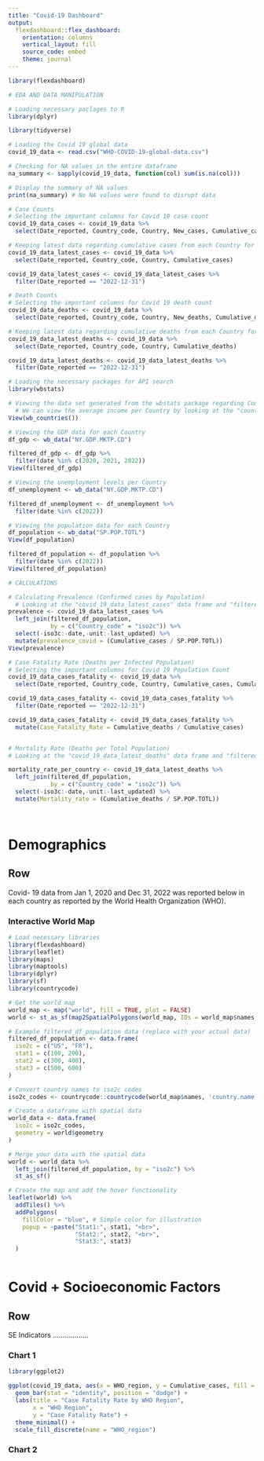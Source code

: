 ```yaml
---
title: "Covid-19 Dashboard"
output: 
  flexdashboard::flex_dashboard:
    orientation: columns
    vertical_layout: fill
    source_code: embed
    theme: journal
---
```


```r
library(flexdashboard)
```

```r
# EDA AND DATA MANIPULATION

# Loading necessary paclages to R
library(dplyr)

library(tidyverse)

# Loading the Covid 19 global data 
covid_19_data <- read.csv("WHO-COVID-19-global-data.csv")

# Checking for NA values in the entire dataframe
na_summary <- sapply(covid_19_data, function(col) sum(is.na(col)))

# Display the summary of NA values
print(na_summary) # No NA values were found to disrupt data 

# Case Counts
# Selecting the important columns for Covid 19 case count 
covid_19_data_cases <- covid_19_data %>%
  select(Date_reported, Country_code, Country, New_cases, Cumulative_cases)

# Keeping latest data regarding cumulative cases from each Country for the year 2022 (December.31.2022)
covid_19_data_latest_cases <- covid_19_data %>%
  select(Date_reported, Country_code, Country, Cumulative_cases)

covid_19_data_latest_cases <- covid_19_data_latest_cases %>%
  filter(Date_reported == "2022-12-31")

# Death Counts
# Selecting the important columns for Covid 19 death count 
covid_19_data_deaths <- covid_19_data %>%
  select(Date_reported, Country_code, Country, New_deaths, Cumulative_deaths)

# Keeping latest data regarding cumulative deaths from each Country for the year 2022 (December.31.2022)
covid_19_data_latest_deaths <- covid_19_data %>%
  select(Date_reported, Country_code, Country, Cumulative_deaths)

covid_19_data_latest_deaths <- covid_19_data_latest_deaths %>%
  filter(Date_reported == "2022-12-31")

# Loading the necessary packages for API search
library(wbstats)

# Viewing the data set generated from the wbstats package regarding Country information
  # We can view the average income per Country by looking at the "country" column and the "income_level" column.
View(wb_countries())

# Viewing the GDP data for each Country 
df_gdp <- wb_data("NY.GDP.MKTP.CD")

filtered_df_gdp <- df_gdp %>%
  filter(date %in% c(2020, 2021, 2022))
View(filtered_df_gdp)

# Viewing the unemployment levels per Country
df_unemployment <- wb_data("NY.GDP.MKTP.CD")

filtered_df_unemployment <- df_unemployment %>%
  filter(date %in% c(2022))

# Viewing the population data for each Country 
df_population <- wb_data("SP.POP.TOTL")
View(df_population)

filtered_df_population <- df_population %>%
  filter(date %in% c(2022))
View(filtered_df_population)
```

```r

# CALCULATIONS

# Calculating Prevalence (Confirmed cases by Population)
  # Looking at the "covid_19_data_latest_cases" data frame and "filtered_df_population"data frame
prevalence <- covid_19_data_latest_cases %>%
  left_join(filtered_df_population, 
            by = c("Country_code" = "iso2c")) %>%
  select(-iso3c:-date,-unit:-last_updated) %>%
  mutate(prevalence_covid = (Cumulative_cases / SP.POP.TOTL))
View(prevalence)

# Case Fatality Rate (Deaths per Infected Population)
# Selecting the important columns for Covid 19 Population Count 
covid_19_data_cases_fatality <- covid_19_data %>%
  select(Date_reported, Country_code, Country, Cumulative_cases, Cumulative_deaths)

covid_19_data_cases_fatality <- covid_19_data_cases_fatality %>%
  filter(Date_reported == "2022-12-31")

covid_19_data_cases_fatality <- covid_19_data_cases_fatality %>%
  mutate(Case_Fatality_Rate = Cumulative_deaths / Cumulative_cases)


# Mortality Rate (Deaths per Total Population)
# Looking at the "covid_19_data_latest_deaths" data frame and "filtered_df_population"data frame

mortality_rate_per_country <- covid_19_data_latest_deaths %>%
  left_join(filtered_df_population, 
            by = c("Country_code" = "iso2c")) %>%
  select(-iso3c:-date,-unit:-last_updated) %>%
  mutate(Mortality_rate = (Cumulative_deaths / SP.POP.TOTL))

  
```

# Demographics

## Row {data-height="100"}

Covid- 19 data from Jan 1, 2020 and Dec 31, 2022 was reported below in each country as reported by the World Health Organization (WHO).

### Interactive World Map

```r
# Load necessary libraries
library(flexdashboard)
library(leaflet)
library(maps)
library(maptools)
library(dplyr)
library(sf)
library(countrycode)

# Get the world map
world_map <- map("world", fill = TRUE, plot = FALSE)
world <- st_as_sf(map2SpatialPolygons(world_map, IDs = world_map$names, proj4string = CRS("+proj=longlat +datum=WGS84")))

# Example filtered_df_population data (replace with your actual data)
filtered_df_population <- data.frame(
  iso2c = c("US", "FR"),
  stat1 = c(100, 200),
  stat2 = c(300, 400),
  stat3 = c(500, 600)
)

# Convert country names to iso2c codes
iso2c_codes <- countrycode::countrycode(world_map$names, 'country.name', 'iso2c')

# Create a dataframe with spatial data
world_data <- data.frame(
  iso2c = iso2c_codes,
  geometry = world$geometry
)

# Merge your data with the spatial data
world <- world_data %>%
  left_join(filtered_df_population, by = "iso2c") %>%
  st_as_sf()

# Create the map and add the hover functionality
leaflet(world) %>%
  addTiles() %>%
  addPolygons(
    fillColor = "blue", # Simple color for illustration
    popup = ~paste("Stat1:", stat1, "<br>",
                   "Stat2:", stat2, "<br>",
                   "Stat3:", stat3)
  )



```

# Covid + Socioeconomic Factors

## Row {data-height="100"}

SE Indicators ..................

### Chart 1

```r
library(ggplot2)

ggplot(covid_19_data, aes(x = WHO_region, y = Cumulative_cases, fill = WHO_region)) +
  geom_bar(stat = "identity", position = "dodge") +
  labs(title = "Case Fatality Rate by WHO Region",
       x = "WHO Region",
       y = "Case Fatality Rate") +
  theme_minimal() +
  scale_fill_discrete(name = "WHO_region")

```

### Chart 2

```r
```
